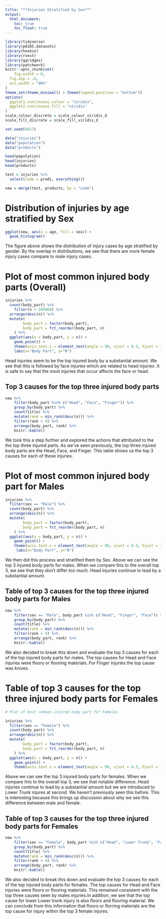 ```yaml
---
title: "**Injuries Stratified by Sex**"
output: 
  html_document:
    toc: true
    toc_float: true
---
```


```r
library(tidyverse)
library(p8105.datasets)
library(hexbin)
library(rvest)
library(ggridges)
library(patchwork)
knitr::opts_chunk$set(
	fig.width = 6, 
  fig.asp = .6,
  out.width = "90%"
)
theme_set(theme_minimal() + theme(legend.position = "bottom"))
options(
  ggplot2.continuous.colour = "viridis",
  ggplot2.continuous.fill = "viridis"
)
scale_colour_discrete = scale_colour_viridis_d
scale_fill_discrete = scale_fill_viridis_d

set.seed(0817)
```


```r
data("injuries")
data("population")
data("products")

head(population)
head(injuries)
head(products)
```


```r

test = injuries %>% 
  select(code = prod1, everything())

new = merge(test, products, by = "code")
```



# Distribution of injuries by age stratified by Sex

```r
ggplot(new, aes(x = age, fill = sex)) + 
  geom_histogram()
```

The figure above shows the distribution of injury cases by age stratified by gender. By the overlap in distributions, we see that there are more female injury cases compare to male injury cases.

# Plot of most common injured body parts (Overall)

```r
injuries %>% 
  count(body_part) %>% 
  	filter(n > 100000) %>% 
  arrange(desc(n)) %>% 
  mutate(
		body_part = factor(body_part),
		body_part = fct_reorder(body_part, n)
	) %>% 
  ggplot(aes(x = body_part, y = n)) + 
	geom_point() + 
	theme(axis.text.x = element_text(angle = 90, vjust = 0.5, hjust = 1))+
    labs(x="Body Part", y="N")
```

Head injuries seem to be the top injured body by a substantial amount. We see that this is followed by face injuries which are related to head injuries .It is safe to say that the most injuries that occur affects the face or head.  

## Top 3 causes for the top three injured body parts

```r

new %>% 
	filter(body_part %in% c("Head", "Face", "Finger")) %>%
	group_by(body_part) %>% 
	count(title) %>% 
	mutate(rank = min_rank(desc(n))) %>% 
	filter(rank < 4) %>% 
	arrange(body_part, rank) %>% 
	knitr::kable()

```

We took this a step further and explored the actions that attributed to the the top three injured parts. As we've seen previously, the top three injured body parts are the Head, Face, and Finger. This table shows us the top 3 causes for each of these injuries.

# Plot of most common injured body part for Males

```r
injuries %>% 
  filter(sex == "Male") %>% 
  count(body_part) %>% 
  arrange(desc(n)) %>% 
  mutate(
		body_part = factor(body_part),
		body_part = fct_reorder(body_part, n)
	) %>% 
  ggplot(aes(x = body_part, y = n)) + 
	geom_point() + 
	theme(axis.text.x = element_text(angle = 90, vjust = 0.5, hjust = 1))+
     labs(x="Body Part", y="N")
```

We then did this process and stratified them by Sex. Above we can see the top 3 injured body parts for males. When we compare this to the overall top 3, we see that they don't differ too much. Head injuries continue to lead by a substantial amount.

## Table of top 3 causes for the top three injured body parts for Males

```r

new %>% 
	filter(sex == "Male", body_part %in% c("Head", "Finger", "Face")) %>%
	group_by(body_part) %>% 
	count(title) %>% 
	mutate(rank = min_rank(desc(n))) %>% 
	filter(rank < 4) %>% 
	arrange(body_part, rank) %>% 
	knitr::kable()
```

We also decided to break this down and evaluate the top 3 causes for each of the top injured body parts for males. The top causes for Head and Face injuries were floors or flooring materials. For Finger injuries the top cause was knives.

# Table of top 3 causes for the top three injured body parts for Females

```r

# Plot of most common injured body part for Females

injuries %>% 
  filter(sex == "Female") %>% 
  count(body_part) %>% 
  arrange(desc(n)) %>% 
  mutate(
		body_part = factor(body_part),
		body_part = fct_reorder(body_part, n)
	) %>% 
  ggplot(aes(x = body_part, y = n)) + 
	geom_point() + 
	theme(axis.text.x = element_text(angle = 90, vjust = 0.5, hjust = 1))

```

Above we can see the top 3 injured body parts for females. When we compare this to the overall top 3, we see that notable difference. Head injuries continue to lead by a substantial amount but we are introduced to Lower Trunk injures at second. We haven't previously seen this before. This is interesting because this brings up discussion about why we see this difference between male and female. 

## Table of top 3 causes for the top three injured body parts for Females

```r
new %>% 
	filter(sex == "Female", body_part %in% c("Head", "Lower Trunk", "Face")) %>%
	group_by(body_part) %>% 
	count(title) %>% 
	mutate(rank = min_rank(desc(n))) %>% 
	filter(rank < 4) %>% 
	arrange(body_part, rank) %>% 
	knitr::kable()

```

We also decided to break this down and evaluate the top 3 causes for each of the top injured body parts for females. The top causes for Head and Face injuries were floors or flooring materials. This remained consistent with the top three causes seen by males injuries.In addition, we see that the top cause for lower Lower trunk injury is also floors and flooring material. We can conclude from this information that floors or florring materials are the top cause for injury within the top 3 female injures.


